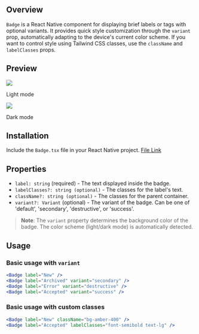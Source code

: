## Overview

`Badge` is a React Native component for displaying brief labels or tags with optional variants. It provides quick style
customization through the `variant` prop, automatically adapting to the device's current color scheme. If you
want to control style using Tailwind CSS classes, use the `className` and `labelClasses` props.

## Preview

<div style={{ display: 'flex', justifyContent: 'center', gap: '20px' }}>
  <div>
    <img src="https://raw.githubusercontent.com/Mobilecn-UI/nativecn-ui/main/assets/examples/components/badges-light.png" />
    <p>Light mode</p>
  </div>
  <div>
    <img src="https://raw.githubusercontent.com/Mobilecn-UI/nativecn-ui/main/assets/examples/components/badges-dark.png" />
    <p>Dark mode</p>
  </div>
</div>

## Installation

Include the `Badge.tsx` file in your React Native project. [File Link](https://github.com/Mobilecn-UI/nativecn-ui/blob/main/components/Badge.tsx)

## Properties

- `label: string` (required) - The text displayed inside the badge.
- `labelClasses?: string (optional)` - The classes for the label's text.
- `className?: string (optional)` - The classes for the parent container.
- `variant?: Variant` (optional) - The variant of the badge. Can be one of 'default', 'secondary', 'destructive', or 'success'.

> **Note**: The `variant` property determines the background color of the badge. The color scheme (light/dark mode) is automatically detected.

## Usage

### Basic usage with `variant`

```jsx
<Badge label="New" />
<Badge label="Archived" variant="secondary" />
<Badge label="Error" variant="destructive" />
<Badge label="Accepted" variant="success" />
```

### Basic usage with custom classes

```jsx
<Badge label="New" className="bg-amber-400" />
<Badge label="Accepted" labelClasses="font-semibold text-lg" />
```
